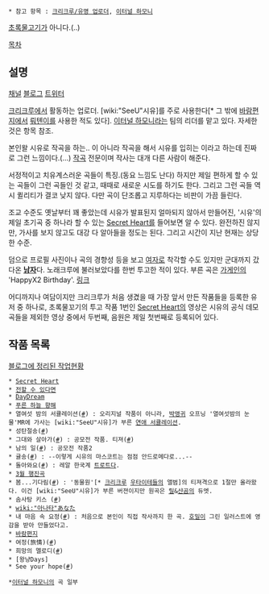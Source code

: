  * 참고 항목 : [[크리크루/유명 업로더]], [[이터널 하모니]]

[[초록물고기]]가 아니다.(..)


[[목차]]
== 설명 ==
[http://mitssi.crecrew.net/ 채널] [http://blog.naver.com/yonguk6726/ 블로그] [https://twitter.com/mitssi_p 트위터]

[[크리크루]]에서 활동하는 업로더. [wiki:"SeeU"시유]를 주로 사용한다[* 그 밖에 [[바람편지]]에서 [[뤄톈이]]를 사용한 적도 있다].  [[이터널 하모니]]라는 팀의 리더를 맡고 있다. 자세한 것은 항목 참조.

본인왈 시유로 작곡을 하는.. 이 아니라 작곡을 해서 시유를 입히는 이라고 하는데 진짜로 그런 느낌이다.(...) [[작곡]] 전문이며 작사는 대개 다른 사람이 해준다.

서정적이고 치유계스러운 곡들이 특징.(동요 느낌도 난다) 하지만 제일 편하게 할 수 있는 곡들이 그런 곡들인 것 같고, 때때로 새로운 시도를 하기도 한다. 그리고 그런 곡들 역시 퀼리티가 결코 낮지 않다. 다만 곡이 단조롭고 지루하다는 비판이 가끔 들린다.

조교 수준도 옛날부터 꽤 좋았는데 시유가 발표된지 얼마되지 않아서 만들어진, '시유'의 제일 초기곡 중 하나라 할 수 있는 [[Secret Heart]]를 들어보면 알 수 있다. 완전하진 않지만, 가사를 보지 않고도 대강 다 알아들을 정도는 된다. 그리고 시간이 지난 현재는 상당한 수준.

덤으로 프로필 사진이나 곡의 경향성 등을 보고 [[여자]]로 착각할 수도 있지만 군대까지 갔다온 '''[[남자]]'''다.
노래크루에 불러보았다를 한번 투고한 적이 있다. 부른 곡은 [[가게인]]의 'HappyX2 Birthday'. [http://mitssi.crecrew.net/19715 링크]

어디까지나 여담이지만 크리크루가 처음 생겼을 때 가장 앞서 만든 작품들을 등록한 유저 중 하나로, 초록물꼬기의 투고 작품 1번인 [[Secret Heart]]의 영상은 시유의 공식 데모곡들을 제외한 영상 중에서 두번째, 음원은 제일 첫번째로 등록되어 있다.
== 작품 목록 ==

[http://blog.naver.com/yonguk6726/30188578844 블로그에 정리된 작업현황]

 * [[Secret Heart]]
 * [[전할 수 있다면]]
 * [[DayDream]]
 * [[푸른 하늘 향해]]
 * 열여섯 밤의 서큘레이션([http://mitssi.crecrew.net/2495 #]) : 오리지널 작품이 아니라, [[박앵귀]] 오프닝 '열여섯밤의 눈물'MR에 가사는 [wiki:"SeeU"시유]가 부른 [[연애 서큘레이션]].
 * 성탄절송([http://mitssi.crecrew.net/2952 #])
 * 그대와 살아가([http://mitssi.crecrew.net/4804 #]) : 공모전 작품. 티져([http://mitssi.crecrew.net/4062 #])
 * 남의 일([http://mitssi.crecrew.net/4842 #]) : 공모전 작품2
 * 귤송([http://mitssi.crecrew.net/6489 #]) : --이렇게 시유의 마스코트는 점점 안드로메다로...--
 * 돌아와요([http://mitssi.crecrew.net/10504 #]) : 레알 한국계 [[트로트]]다.
 * [[3월 행진곡]]
 * 봄...기다림([http://mitssi.crecrew.net/17367 #]) : '동물원'[* [[크리크루]] [[우타이테]]들의 앨범]의 티져격으로 1절만 올라왔다. 이건 [wiki:"SeeU"시유]가 부른 버젼이지만 원곡은 [[릴]]&[[샨곰]]의 듀엣.
 * 솜사탕 키스 ([http://mitssi.crecrew.net/18279 #])
 * [[wiki:"아나타"あなた]]
 * 내 마음 속 요정([http://mitssi.crecrew.net/24164 #]) : 처음으로 본인이 직접 작사까지 한 곡. [[호밀]]이 그린 일러스트에 영감을 받아 만들었다고.
 * [[바람편지]]
 * 여정(旅情)([http://mitssi.crecrew.net/34727 #])
 * 희망의 멜로디([http://mitssi.crecrew.net/35705 #])
 * [왕냥Days]
 * See your hope([http://blog.naver.com/yonguk6726/30179774863 #])

 *[[이터널 하모니]]의 곡 일부
